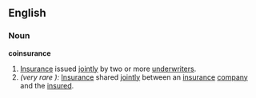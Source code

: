 ==English==

===Noun===
'''coinsurance'''
# [[Insurance]] issued [[jointly]] by two or more [[underwriter]]s.
# ''(very rare<!--if at all-->):'' [[Insurance]] shared [[jointly]] between an [[insurance]] [[company]] and the [[insured]].